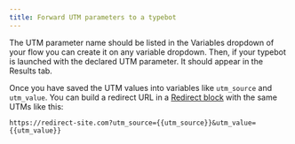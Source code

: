 ```yaml
---
title: Forward UTM parameters to a typebot
---
```



The UTM parameter name should be listed in the Variables dropdown of your flow you can create it on any variable dropdown. Then, if your typebot is launched with the declared UTM parameter. It should appear in the Results tab.

Once you have saved the UTM values into variables like `utm_source` and `utm_value`. You can build a redirect URL in a [Redirect block](../editor/blocks/logic/redirect) with the same UTMs like this:

```
https://redirect-site.com?utm_source={{utm_source}}&utm_value={{utm_value}}
```

<LoomVideo id="9b6cb65aff0a485e9e021b42310b207c" />
